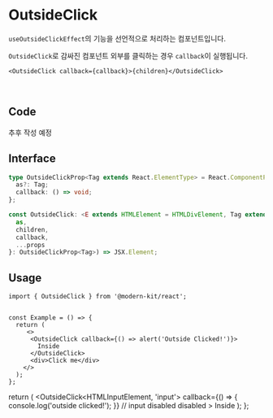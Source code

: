 
# OutsideClick

`useOutsideClickEffect`의 기능을 선언적으로 처리하는 컴포넌트입니다.

`OutsideClick`로 감싸진 컴포넌트 외부를 클릭하는 경우 `callback`이 실행됩니다.

```tsx
<OutsideClick callback={callback}>{children}</OutsideClick>
```

<br />

## Code
추후 작성 예정

## Interface
```ts title="typescript"
type OutsideClickProp<Tag extends React.ElementType> = React.ComponentProps<Tag> & { children: React.ReactNode } & {
  as?: Tag;
  callback: () => void;
};

const OutsideClick: <E extends HTMLElement = HTMLDivElement, Tag extends ElementType = 'div'>({
  as,
  children,
  callback,
  ...props
}: OutsideClickProp<Tag>) => JSX.Element;
```

## Usage
```tsx title="typescript"
import { OutsideClick } from '@modern-kit/react';


const Example = () => {
  return (
     <>
      <OutsideClick callback={() => alert('Outside Clicked!')}>
        Inside
      </OutsideClick>
      <div>Click me</div>
    </>
  );
};
```

  return (
    <OutsideClick<HTMLInputElement, 'input'>
      callback={() => {
        console.log('outside clicked!');
      }}
      // input disabled
      disabled
    >
      Inside
    </OutsideClick>
  );
};

<Example />